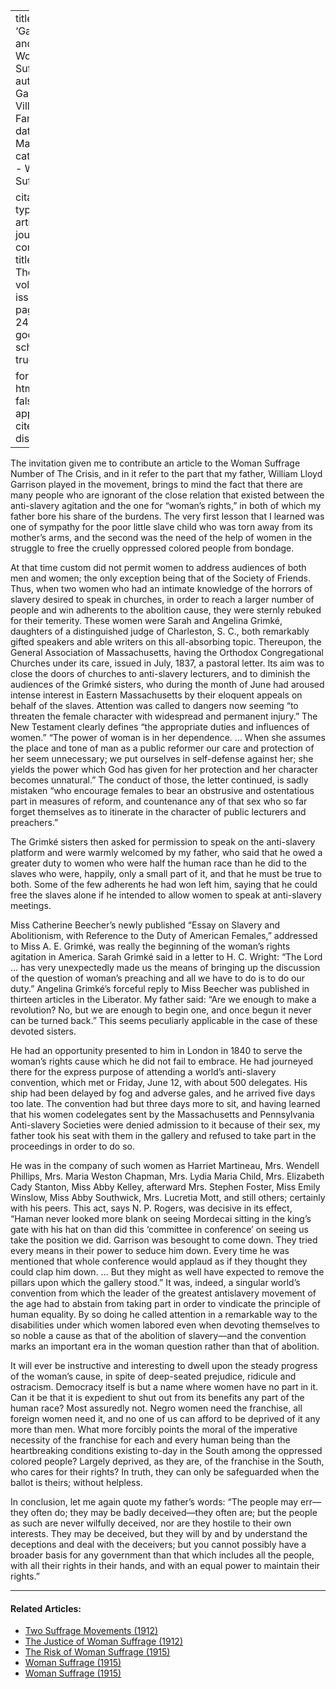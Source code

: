 
---
title: 'Garrison and Woman''s Suffrage'
author: Garrison Villard, Fanny
date: Mar. 1912
categories: 
  - Woman Suffrage

citation: 
  type: article-journal
  container-title: The Crisis
  volume: 4
  issue: 5
  page: 240-242
google-scholar: true

format:
  html:
    toc: false
    appendix-cite-as: display
---

The invitation given me to contribute an article to the Woman Suffrage Number of <span class = "small-caps">The Crisis</span>, and in it refer to the part that my father, William Lloyd Garrison played in the movement, brings to mind the fact that there are many people who are ignorant of the close relation that existed between the anti-slavery agitation and the one for "woman's rights," in both of which my father bore his share of the burdens. The very first lesson that I learned was one of sympathy for the poor little slave child who was torn away from its mother's arms, and the second was the need of the help of women in the struggle to free the cruelly oppressed colored people from bondage.

At that time custom did not permit women to address audiences of both men and women; the only exception being that of the Society of Friends. Thus, when two women who had an intimate knowledge of the horrors of slavery desired to speak in churches, in order to reach a larger number of people and win adherents to the abolition cause, they were sternly rebuked for their temerity. These women were Sarah and Angelina Grimké, daughters of a distinguished judge of Charleston, S. C., both remarkably gifted speakers and able writers on this all-absorbing topic. Thereupon, the General Association of Massachusetts, having the Orthodox Congregational Churches under its care, issued in July, 1837, a pastoral letter. Its aim was to close the doors of churches to anti-slavery lecturers, and to diminish the audiences of the Grimké sisters, who during the month of June had aroused intense interest in Eastern Massachusetts by their eloquent appeals on behalf of the slaves. Attention was called to dangers now seeming "to threaten the female character with widespread and permanent injury." The New Testament clearly defines "the appropriate duties and influences of women." "The power of woman is in her dependence. … When she assumes the place and tone of man as a public reformer our care and protection of her seem unnecessary; we put ourselves in self-defense against her; she yields the power which God has given for her protection and her character becomes unnatural." The conduct of those, the letter continued, is sadly mistaken "who encourage females to bear an obstrusive and ostentatious part in measures of reform, and countenance any of that sex who so far forget themselves as to itinerate in the character of public lecturers and preachers."

The Grimké sisters then asked for permission to speak on the anti-slavery platform and were warmly welcomed by my father, who said that he owed a greater duty to women who were half the human race than he did to the slaves who were, happily, only a small part of it, and that he must be true to both. Some of the few adherents he had won left him, saying that he could free the slaves alone if he intended to allow women to speak at anti-slavery meetings.

Miss Catherine Beecher's newly published "Essay on Slavery and Abolitionism, with Reference to the Duty of American Females," addressed to Miss A. E. Grimké, was really the beginning of the woman's rights agitation in America. Sarah Grimké said in a letter to H. C. Wright: "The Lord … has very unexpectedly made us the means of bringing up the discussion of the question of woman's preaching and all we have to do is to do our duty." Angelina Grimké's forceful reply to Miss Beecher was published in thirteen articles in the Liberator. My father said: "Are we enough to make a revolution? No, but we are enough to begin one, and once begun it never can be turned back." This seems peculiarly applicable in the case of these devoted sisters.

He had an opportunity presented to him in London in 1840 to serve the woman's rights cause which he did not fail to embrace. He had journeyed there for the express purpose of attending a world's anti-slavery convention, which met or Friday, June 12, with about 500 delegates. His ship had been delayed by fog and adverse gales, and he arrived five days too late. The convention had but three days more to sit, and having learned that his women codelegates sent by the Massachusetts and Pennsylvania Anti-slavery Societies were denied admission to it because of their sex, my father took his seat with them in the gallery and refused to take part in the proceedings in order to do so.

He was in the company of such women as Harriet Martineau, Mrs. Wendell Phillips, Mrs. Maria Weston Chapman, Mrs. Lydia Maria Child, Mrs. Elizabeth Cady Stanton, Miss Abby Kelley, afterward Mrs. Stephen Foster, Miss Emily Winslow, Miss Abby Southwick, Mrs. Lucretia Mott, and still others; certainly with his peers. This act, says N. P. Rogers, was decisive in its effect, "Haman never looked more blank on seeing Mordecai sitting in the king's gate with his hat on than did this 'committee in conference' on seeing us take the position we did. Garrison was besought to come down. They tried every means in their power to seduce him down. Every time he was mentioned that whole conference would applaud as if they thought they could clap him down. … But they might as well have expected to remove the pillars upon which the gallery stood." It was, indeed, a singular world's convention from which the leader of the greatest antislavery movement of the age had to abstain from taking part in order to vindicate the principle of human equality. By so doing he called attention in a remarkable way to the disabilities under which women labored even when devoting themselves to so noble a cause as that of the abolition of slavery---and the convention marks an important era in the woman question rather than that of abolition.

It will ever be instructive and interesting to dwell upon the steady progress of the woman's cause, in spite of deep-seated prejudice, ridicule and ostracism. Democracy itself is but a name where women have no part in it. Can it be that it is expedient to shut out from its benefits any part of the human race? Most assuredly not. Negro women need the franchise, all foreign women need it, and no one of us can afford to be deprived of it any more than men. What more forcibly points the moral of the imperative necessity of the franchise for each and every human being than the heartbreaking conditions existing to-day in the South among the oppressed colored people? Largely deprived, as they are, of the franchise in the South, who cares for their rights? In truth, they can only be safeguarded when the ballot is theirs; without helpless.

In conclusion, let me again quote my father's words: "The people may err---they often do; they may be badly deceived---they often are; but the people as such are never wilfully deceived, nor are they hostile to their own interests. They may be deceived, but they will by and by understand the deceptions and deal with the deceivers; but you cannot possibly have a broader basis for any government than that which includes all the people, with all their rights in their hands, and with an equal power to maintain their rights."

<!-- Similar articles start here -->

<hr>
#### Related Articles:

* [Two Suffrage Movements (1912)](/Volumes/04/05/two_suffrage_movements.html)
* [The Justice of Woman Suffrage (1912)](/Volumes/04/05/justice_of_woman_suffrage.html)
* [The Risk of Woman Suffrage (1915)](/Volumes/11/01/risk_of_woman_suffrage.html)
* [Woman Suffrage (1915)](/Volumes/09/06/womansuffrage.html)
* [Woman Suffrage (1915)](/Volumes/11/01/woman_suffrage.html)

<!-- Similar articles end here -->